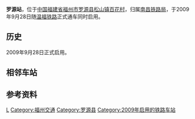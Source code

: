 {{Infobox China railway station
|车站名称=罗源站
|图片=Luoyuan Railway Station (20170129151617).jpg
|图片介绍=车站站房
|英文名称=Luoyuan Railway Station
|车站位置=[[福建省|福建省]][[福州市|福州市]][[罗源县|罗源县]][[松山镇_(罗源县)|松山镇]][[百花村_(罗源县)|百花村]]
|坐标={{coord|26|27|31.71|N|119|34|18.60|E|display=inline,title}}
|归属=[[南昌铁路局|南昌铁路局]]
|线路=[[温福铁路|温福铁路]]
|车站代码 = 34010
|拼音码 = LYU
|电报码 = LVS
|车站等级=未定等
|到发线数目=
|月台数目=
|網站=
}}

'''罗源站'''，位于[[中国|中国]][[福建省|福建省]][[福州市|福州市]][[罗源县|罗源县]][[松山镇_(罗源县)|松山镇]][[百花村_(罗源县)|百花村]]，归属[[南昌铁路局|南昌铁路局]]，于2009年9月28日随[[温福铁路|温福铁路]]正式通车同时启用。

==历史==
2009年9月28日正式启用。

== 相邻车站 ==
{{start rail box|[[File:China_Railways.svg|16px]] [[中国铁路|国铁]]}}
{{s-inop|[[宁德站|宁德]]|[[温州南站|温州南]]方向}}
{{s-line|[[温福铁路|温福铁路]]}}
{{s-inop|[[连江站|连江]]|[[福州南站|福州南]]方向}}
{{end box}}

==参考资料==
{{reflist}}

{{温福铁路}}
{{China-rail-stub}}
[[Category:福州市铁路车站|L]]
[[Category:福州交通|Category:福州交通]]
[[Category:罗源县|Category:罗源县]]
[[Category:2009年启用的铁路车站|Category:2009年启用的铁路车站]]